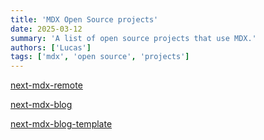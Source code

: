 ```yaml
---
title: 'MDX Open Source projects'
date: 2025-03-12
summary: 'A list of open source projects that use MDX.'
authors: ['Lucas']
tags: ['mdx', 'open source', 'projects']
---
```


[next-mdx-remote](https://github.com/hashicorp/next-mdx-remote)

[next-mdx-blog](https://github.com/hashicorp/next-mdx-blog)

[next-mdx-blog-template](https://github.com/hashicorp/next-mdx-blog-template)
